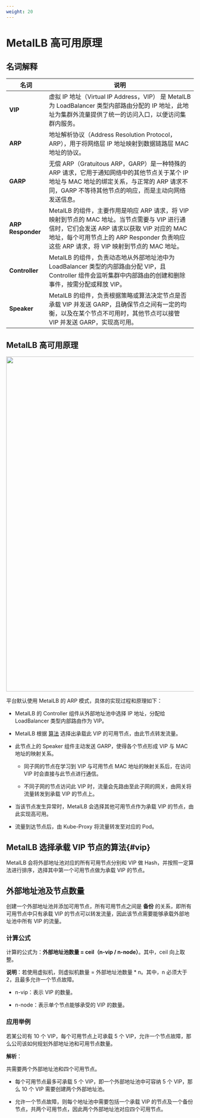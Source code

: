 ```yaml
---
weight: 20
---
```


# MetalLB 高可用原理 

## 名词解释

|名词|说明|
|---|---|
|**VIP**|虚拟 IP 地址（Virtual IP Address，VIP） 是 MetalLB 为 LoadBalancer 类型内部路由分配的 IP 地址，此地址为集群外流量提供了统一的访问入口，以便访问集群内服务。|
|**ARP**|地址解析协议（Address Resolution Protocol，ARP），用于将网络层 IP 地址映射到数据链路层 MAC 地址的协议。|
|**GARP**|无偿 ARP（Gratuitous ARP，GARP）是一种特殊的 ARP 请求，它用于通知网络中的其他节点关于某个 IP 地址与 MAC 地址的绑定关系，与正常的 ARP 请求不同，GARP 不等待其他节点的响应，而是主动向网络发送信息。|
|**ARP Responder**|MetalLB 的组件，主要作用是响应 ARP 请求，将 VIP 映射到节点的 MAC 地址。当节点需要与 VIP 进行通信时，它们会发送 ARP 请求以获取 VIP 对应的 MAC 地址，每个可用节点上的 ARP Responder 负责响应这些 ARP 请求，将 VIP 映射到节点的 MAC 地址。|
|**Controller**| MetalLB 的组件，负责动态地从外部地址池中为 LoadBalancer 类型的内部路由分配 VIP，且 Controller 组件会监听集群中内部路由的创建和删除事件，按需分配或释放 VIP。|
|**Speaker**|MetalLB 的组件，负责根据策略或算法决定节点是否承载 VIP 并发送 GARP，且确保节点之间有一定的均衡，以及在某个节点不可用时，其他节点可以接管 VIP 并发送 GARP，实现高可用。

## MetalLB 高可用原理

<img src="../assets/metallbfix.png" width = "900"/>

平台默认使用 MetalLB 的 ARP 模式，具体的实现过程和原理如下：

* MetalLB 的 Controller 组件从外部地址池中选择 IP 地址，分配给 LoadBalancer 类型内部路由作为 VIP。

* MetalLB 根据 [算法](#vip) 选择出承载此 VIP 的可用节点，由此节点转发流量。

* 此节点上的 Speaker 组件主动发送 GARP，使得各个节点形成 VIP 与 MAC 地址的映射关系。

    * 同子网的节点在学习到 VIP 与可用节点 MAC 地址的映射关系后，在访问 VIP 时会直接与此节点进行通信。
    
    * 不同子网的节点访问此 VIP 时，流量会先路由至此子网的网关，由网关将流量转发到承载 VIP 的节点上。

* 当该节点发生异常时，MetalLB 会选择其他可用节点作为承载 VIP 的节点，由此实现高可用。

* 流量到达节点后，由 Kube-Proxy 将流量转发至对应的 Pod。




## MetalLB 选择承载 VIP 节点的算法\{#vip}

MetalLB 会将外部地址池对应的所有可用节点分别和 VIP 做 Hash，并按照一定算法进行排序，选择其中第一个可用节点做为承载 VIP 的节点。

## 外部地址池及节点数量

创建一个外部地址池并添加可用节点，所有可用节点之间是 **备份** 的关系，即所有可用节点中只有承载 VIP 的节点可以转发流量，因此该节点需要能够承载外部地址池中所有 VIP 的流量。

### 计算公式

计算的公式为：**外部地址池数量 = ceil（n-vip / n-node）**。其中，ceil 向上取整。

**说明**：若使用虚拟机，则虚拟机数量 = 外部地址池数量 * n。其中，n 必须大于 2，且最多允许一个节点故障。

* n-vip：表示 VIP 的数量。

* n-node：表示单个节点能够承受的 VIP 的数量。


### 应用举例

若某公司有 10 个 VIP，每个可用节点上可承载 5 个 VIP，允许一个节点故障，那么公司该如何规划外部地址池和可用节点数量。

**解析**：

共需要两个外部地址池和四个可用节点。

* 每个可用节点最多可承载 5 个 VIP，即一个外部地址池中可容纳 5 个 VIP，那么 10 个 VIP 需要创建两个外部地址池。

* 允许一个节点故障，则每个地址池中需要包括一个承载 VIP 的节点及一个备份节点，共两个可用节点，因此两个外部地址池对应四个可用节点。

